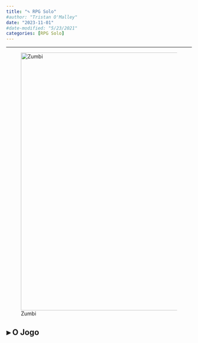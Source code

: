 ```yaml
---
title: "✎ RPG Solo"
#author: "Tristan O'Malley"
date: "2023-11-01"
#date-modified: "5/23/2021"
categories: [RPG Solo]
---
```


<!-- ![](thumbnail.jpg) -->

- - -

![Zumbi](../img/quill-01.jpg){#fig-eemp width=700px}

## ⫸ O Jogo